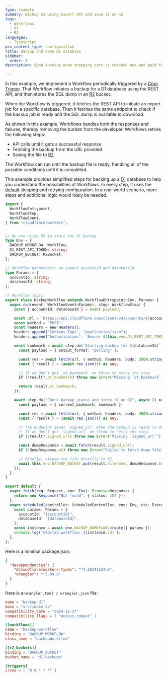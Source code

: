 ```yaml
---
type: example
summary: Backup D1 using export API and save it on R2
tags:
  - Workflows
  - D1
  - R2
languages:
  - Typescript
pcx_content_type: configuration
title: Backup and save D1 database
sidebar:
  order: 3
description: Send invoice when shopping cart is checked out and paid for

---
```



In this example, we implement a Workflow periodically triggered by a [Cron Trigger](/workers/configuration/cron-triggers). That Workflow initiates a backup for a D1 database using the REST API, and then stores the SQL dump in an [R2](/r2) bucket.

When the Workflow is triggered, it fetches the REST API to initiate an export job for a specific database. Then it fetches the same endpoint to check if the backup job is ready and the SQL dump is available to download.

As shown in this example, Workflows handles both the responses and failures, thereby removing the burden from the developer. Workflows retries the following steps:

- API calls until it gets a successful response
- Fetching the backup from the URL provided
- Saving the file to [R2](/r2)

The Workflow can run until the backup file is ready, handling all of the possible conditions until it is completed.

This example provides simplified steps for backing up a [D1](/d1) database to help you understand the possibilities of Workflows. In every step, it uses the [default](/workflows/build/sleeping-and-retrying) sleeping and retrying configuration. In a real-world scenario, more steps and additional logic would likely be needed.

```ts
import {
  WorkflowEntrypoint,
  WorkflowStep,
  WorkflowEvent,
} from "cloudflare:workers";


// We are using R2 to store the D1 backup
type Env = {
  BACKUP_WORKFLOW: Workflow;
  D1_REST_API_TOKEN: string;
  BACKUP_BUCKET: R2Bucket;
};

// Workflow parameters: we expect accountId and databaseId
type Params = {
  accountId: string;
  databaseId: string;
};

// Workflow logic
export class backupWorkflow extends WorkflowEntrypoint<Env, Params> {
  async run(event: WorkflowEvent<Params>, step: WorkflowStep) {
    const { accountId, databaseId } = event.payload;

    const url = `https://api.cloudflare.com/client/v4/accounts/${accountId}/d1/database/${databaseId}/export`;
    const method = "POST";
    const headers = new Headers();
    headers.append("Content-Type", "application/json");
    headers.append("Authorization", `Bearer ${this.env.D1_REST_API_TOKEN}`);

    const bookmark = await step.do(`Starting backup for ${databaseId}`, async () => {
      const payload = { output_format: "polling" };

      const res = await fetch(url, { method, headers, body: JSON.stringify(payload) });
      const { result } = (await res.json()) as any;

      // If we don't get `at_bookmark` we throw to retry the step
      if (!result?.at_bookmark) throw new Error("Missing `at_bookmark`");

      return result.at_bookmark;
    });

    await step.do("Check backup status and store it on R2", async () => {
      const payload = { current_bookmark: bookmark };

      const res = await fetch(url, { method, headers, body: JSON.stringify(payload) });
      const { result } = (await res.json()) as any;

      // The endpoint sends `signed_url` when the backup is ready to download.
      // If we don't get `signed_url` we throw to retry the step.
      if (!result?.signed_url) throw new Error("Missing `signed_url`");

      const dumpResponse = await fetch(result.signed_url);
      if (!dumpResponse.ok) throw new Error("Failed to fetch dump file");

      // Finally, stream the file directly to R2
      await this.env.BACKUP_BUCKET.put(result.filename, dumpResponse.body);
    });
  }
}

export default {
  async fetch(req: Request, env: Env): Promise<Response> {
    return new Response("Not found", { status: 404 });
  },
  async scheduled(controller: ScheduledController, env: Env, ctx: ExecutionContext) {
    const params: Params = {
      accountId: "{accountId}",
      databaseId: "{databaseId}",
    };
    const instance = await env.BACKUP_WORKFLOW.create({ params });
    console.log(`Started workflow: ${instance.id}`);
  },
};
```

Here is a minimal package.json:

```json
{
  "devDependencies": {
    "@cloudflare/workers-types": "^4.20241224.0",
    "wrangler": "^3.99.0"
  }
}
```

Here is a `wrangler.toml / wrangler.json` file:

<WranglerConfig>

```toml
name = "backup-d1"
main = "src/index.ts"
compatibility_date = "2024-12-27"
compatibility_flags = [ "nodejs_compat" ]

[[workflows]]
name = "backup-workflow"
binding = "BACKUP_WORKFLOW"
class_name = "backupWorkflow"

[[r2_buckets]]
binding = "BACKUP_BUCKET"
bucket_name = "d1-backups"

[triggers]
crons = [ "0 0 * * *" ]
```

</WranglerConfig>